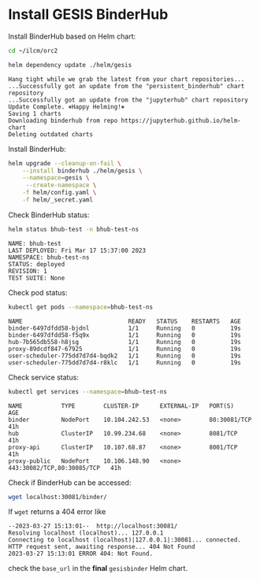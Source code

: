 # Install GESIS BinderHub

Install BinderHub based on Helm chart:

```bash
cd ~/ilcm/orc2
```

```bash
helm dependency update ./helm/gesis
```

```
Hang tight while we grab the latest from your chart repositories...
...Successfully got an update from the "persistent_binderhub" chart repository
...Successfully got an update from the "jupyterhub" chart repository
Update Complete. ⎈Happy Helming!⎈
Saving 1 charts
Downloading binderhub from repo https://jupyterhub.github.io/helm-chart
Deleting outdated charts
```

Install BinderHub:

```bash
helm upgrade --cleanup-on-fail \
    --install binderhub ./helm/gesis \
    --namespace=gesis \
     --create-namespace \
    -f helm/config.yaml \
    -f helm/_secret.yaml
```

Check BinderHub status:

```bash
helm status bhub-test -n bhub-test-ns
```

```
NAME: bhub-test
LAST DEPLOYED: Fri Mar 17 15:37:00 2023
NAMESPACE: bhub-test-ns
STATUS: deployed
REVISION: 1
TEST SUITE: None
```

Check pod status:

```bash
kubectl get pods --namespace=bhub-test-ns
```

```
NAME                              READY   STATUS    RESTARTS   AGE
binder-6497dfdd58-bjdnl           1/1     Running   0          19s
binder-6497dfdd58-f5q9x           1/1     Running   0          19s
hub-7b565db558-h8jsg              1/1     Running   0          19s
proxy-89dcdf847-67925             1/1     Running   0          19s
user-scheduler-775dd7d7d4-bqdk2   1/1     Running   0          19s
user-scheduler-775dd7d7d4-r8klc   1/1     Running   0          19s
```

Check service status:

```bash
kubectl get services --namespace=bhub-test-ns
```

```
NAME           TYPE        CLUSTER-IP      EXTERNAL-IP   PORT(S)                      AGE
binder         NodePort    10.104.242.53   <none>        80:30081/TCP                 41h
hub            ClusterIP   10.99.234.68    <none>        8081/TCP                     41h
proxy-api      ClusterIP   10.107.68.87    <none>        8001/TCP                     41h
proxy-public   NodePort    10.106.148.90   <none>        443:30082/TCP,80:30085/TCP   41h
```

Check if BinderHub can be accessed:

```bash
wget localhost:30081/binder/
```

:::{.callout-note}

If `wget` returns a 404 error like

```
--2023-03-27 15:13:01--  http://localhost:30081/
Resolving localhost (localhost)... 127.0.0.1
Connecting to localhost (localhost)|127.0.0.1|:30081... connected.
HTTP request sent, awaiting response... 404 Not Found
2023-03-27 15:13:01 ERROR 404: Not Found.
```

check the `base_url` in the **final** `gesisbinder` Helm chart.

:::